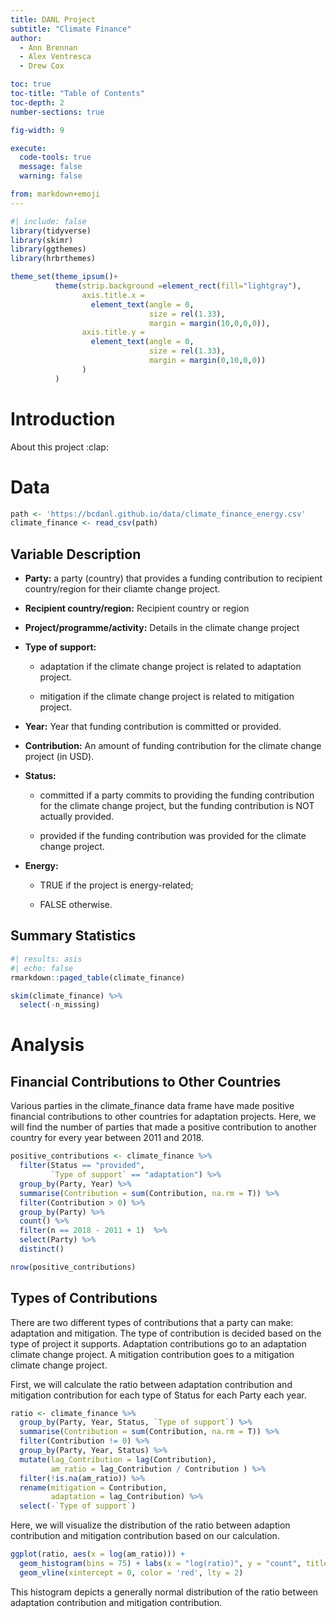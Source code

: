 ```yaml
---
title: DANL Project
subtitle: "Climate Finance"
author: 
  - Ann Brennan
  - Alex Ventresca
  - Drew Cox

toc: true
toc-title: "Table of Contents"
toc-depth: 2
number-sections: true

fig-width: 9

execute:
  code-tools: true
  message: false
  warning: false

from: markdown+emoji
---
```


```r
#| include: false
library(tidyverse)
library(skimr)
library(ggthemes)
library(hrbrthemes)

theme_set(theme_ipsum()+
          theme(strip.background =element_rect(fill="lightgray"),
                axis.title.x = 
                  element_text(angle = 0,
                               size = rel(1.33),
                               margin = margin(10,0,0,0)),
                axis.title.y = 
                  element_text(angle = 0,
                               size = rel(1.33),
                               margin = margin(0,10,0,0))
                )
          )
```

# Introduction

About this project :clap:

# Data

```r
path <- 'https://bcdanl.github.io/data/climate_finance_energy.csv'
climate_finance <- read_csv(path)
```

## Variable Description

-   **Party:** a party (country) that provides a funding contribution to recipient country/region for their cliamte change project.

-   **Recipient country/region:** Recipient country or region

-   **Project/programme/activity:** Details in the climate change project

-   **Type of support:**

    -   adaptation if the climate change project is related to adaptation project.

    -   mitigation if the climate change project is related to mitigation project.

-   **Year:** Year that funding contribution is committed or provided.

-   **Contribution:** An amount of funding contribution for the climate change project (in USD).

-   **Status:**

    -   committed if a party commits to providing the funding contribution for the climate change project, but the funding contribution is NOT actually provided.

    -   provided if the funding contribution was provided for the climate change project.

-   **Energy:**

    -   TRUE if the project is energy-related;

    -   FALSE otherwise.

## Summary Statistics

```r
#| results: asis
#| echo: false
rmarkdown::paged_table(climate_finance) 
```

```r
skim(climate_finance) %>% 
  select(-n_missing)
```

# Analysis

## Financial Contributions to Other Countries

Various parties in the climate_finance data frame have made positive financial contributions to other countries for adaptation projects. Here, we will find the number of parties that made a positive contribution to another country for every year between 2011 and 2018.

```r
positive_contributions <- climate_finance %>% 
  filter(Status == "provided",                       
         `Type of support` == "adaptation") %>%      
  group_by(Party, Year) %>%                          
  summarise(Contribution = sum(Contribution, na.rm = T)) %>%  
  filter(Contribution > 0) %>%                       
  group_by(Party) %>%                                
  count() %>%                                        
  filter(n == 2018 - 2011 + 1)  %>%                  
  select(Party) %>% 
  distinct()    
```
```r
nrow(positive_contributions)
```
## Types of Contributions

There are two different types of contributions that a party can make: adaptation and mitigation. The type of contribution is decided based on the type of project it supports. Adaptation contributions go to an adaptation climate change project. A mitigation contribution goes to a mitigation climate change project.

First, we will calculate the ratio between adaptation contribution and mitigation contribution for each type of Status for each Party each year.

```r
ratio <- climate_finance %>% 
  group_by(Party, Year, Status, `Type of support`) %>% 
  summarise(Contribution = sum(Contribution, na.rm = T)) %>% 
  filter(Contribution != 0) %>% 
  group_by(Party, Year, Status) %>% 
  mutate(lag_Contribution = lag(Contribution), 
         am_ratio = lag_Contribution / Contribution ) %>% 
  filter(!is.na(am_ratio)) %>% 
  rename(mitigation = Contribution, 
         adaptation = lag_Contribution) %>% 
  select(-`Type of support`) 
```

Here, we will visualize the distribution of the ratio between adaption contribution and mitigation contribution based on our calculation.

```r
ggplot(ratio, aes(x = log(am_ratio))) +
  geom_histogram(bins = 75) + labs(x = "log(ratio)", y = "count", title = "Distribution of the Ratio of Contributions") +
  geom_vline(xintercept = 0, color = 'red', lty = 2)
```

This histogram depicts a generally normal distribution of the ratio between adaptation contribution and mitigation contribution.
